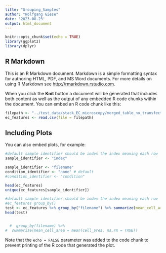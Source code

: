 ```yaml
---
title: "Grouping_Samples"
author: "Wolfgang Giese"
date: '2023-08-23'
output: html_document
---
```


```r
knitr::opts_chunk$set(echo = TRUE)
library(ggplot2)
library(dplyr)
```

## R Markdown

This is an R Markdown document. Markdown is a simple formatting syntax for authoring HTML, PDF, and MS Word documents. For more details on using R Markdown see <http://rmarkdown.rstudio.com>.

When you click the **Knit** button a document will be generated that includes both content as well as the output of any embedded R code chunks within the document. You can embed an R code chunk like this:

```r
filepath <- "../test_data/stack_EC_microscopy/merged_table_no_transfection_18dyn_4h_BSA.csv"
ec_features <- read.csv(file = filepath)
```

## Including Plots

You can also embed plots, for example:

```r
#default sample identifier should be index the index meaning each row
sample_identifier <- "index"

sample_identifier <- "filename"
condition_identifier <- "none" # default
#condition_identifier <- "condition"

head(ec_features)
unique(ec_features[sample_identifier])

```


```r
#default sample identifier should be index the index meaning each row
#ec_features group_by()
test <- ec_features %>% group_by("filename") %>% summarize(mean_cell_area = mean("cell_area", na.rm = TRUE))
head(test)


  #  group_by(filename) %>%
#  summarize(mean_cell_area = mean(cell_area, na.rm = TRUE))

```

Note that the `echo = FALSE` parameter was added to the code chunk to prevent printing of the R code that generated the plot.
